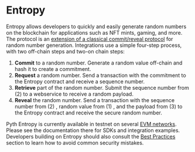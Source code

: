 # Entropy

Entropy allows developers to quickly and easily generate random numbers on the blockchain for applications such as NFT mints, gaming, and more.
The protocol is an [extension of a classical commit/reveal protocol](entropy/protocol-design.mdx) for random number generation.
Integrations use a simple four-step process, with two off-chain steps and two-on chain steps:

1. **Commit** to a random number. Generate a random value off-chain and hash it to create a commitment.
1. **Request** a random number. Send a transaction with the commitment to the Entropy contract and receive a sequence number.
1. **Retrieve** part of the random number. Submit the sequence number from (2) to a webservice to receive a random payload.
1. **Reveal** the random number. Send a transaction with the sequence number from (2) , random value from (1) , and the
payload from (3) to the Entropy contract and receive the secure random number.

Pyth Entropy is currently available in testnet on several [EVM networks](entropy/evm.mdx).
Please see the documentation there for SDKs and integration examples.
Developers building on Entropy should also consult the [Best Practices](entropy/best-practices.mdx) section to learn how to avoid common security mistakes.
